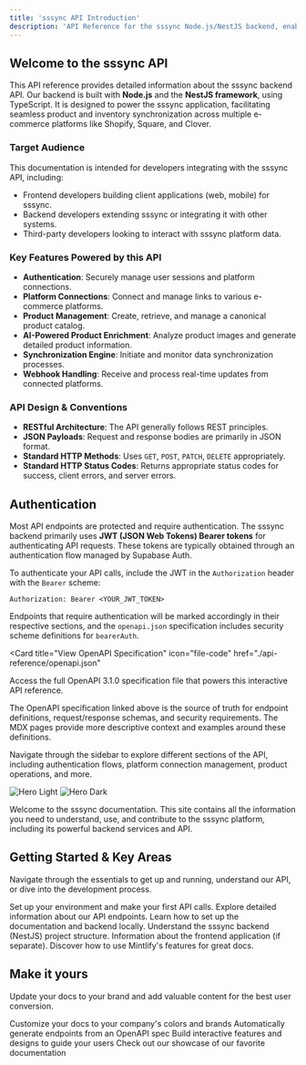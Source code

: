 ```yaml
---
title: 'sssync API Introduction'
description: 'API Reference for the sssync Node.js/NestJS backend, enabling multi-channel e-commerce synchronization.'
---
```


## Welcome to the sssync API

This API reference provides detailed information about the sssync backend API. Our backend is built with **Node.js** and the **NestJS framework**, using TypeScript. It is designed to power the sssync application, facilitating seamless product and inventory synchronization across multiple e-commerce platforms like Shopify, Square, and Clover.

### Target Audience

This documentation is intended for developers integrating with the sssync API, including:

-   Frontend developers building client applications (web, mobile) for sssync.
-   Backend developers extending sssync or integrating it with other systems.
-   Third-party developers looking to interact with sssync platform data.

### Key Features Powered by this API

-   **Authentication**: Securely manage user sessions and platform connections.
-   **Platform Connections**: Connect and manage links to various e-commerce platforms.
-   **Product Management**: Create, retrieve, and manage a canonical product catalog.
-   **AI-Powered Product Enrichment**: Analyze product images and generate detailed product information.
-   **Synchronization Engine**: Initiate and monitor data synchronization processes.
-   **Webhook Handling**: Receive and process real-time updates from connected platforms.

### API Design & Conventions

-   **RESTful Architecture**: The API generally follows REST principles.
-   **JSON Payloads**: Request and response bodies are primarily in JSON format.
-   **Standard HTTP Methods**: Uses `GET`, `POST`, `PATCH`, `DELETE` appropriately.
-   **Standard HTTP Status Codes**: Returns appropriate status codes for success, client errors, and server errors.

## Authentication

Most API endpoints are protected and require authentication. The sssync backend primarily uses **JWT (JSON Web Tokens) Bearer tokens** for authenticating API requests. These tokens are typically obtained through an authentication flow managed by Supabase Auth.

To authenticate your API calls, include the JWT in the `Authorization` header with the `Bearer` scheme:

```http
Authorization: Bearer <YOUR_JWT_TOKEN>
```

Endpoints that require authentication will be marked accordingly in their respective sections, and the `openapi.json` specification includes security scheme definitions for `bearerAuth`.

<Card
  title="View OpenAPI Specification"
  icon="file-code"
  href="./api-reference/openapi.json"
>
  Access the full OpenAPI 3.1.0 specification file that powers this interactive API reference.
</Card>

<Note>
  The OpenAPI specification linked above is the source of truth for endpoint definitions, request/response schemas, and security requirements. The MDX pages provide more descriptive context and examples around these definitions.
</Note>

Navigate through the sidebar to explore different sections of the API, including authentication flows, platform connection management, product operations, and more.

<img
  className="block dark:hidden"
  src="/images/hero-light.png"
  alt="Hero Light"
/>
<img
  className="hidden dark:block"
  src="/images/hero-dark.png"
  alt="Hero Dark"
/>

Welcome to the sssync documentation. This site contains all the information you need to understand, use, and contribute to the sssync platform, including its powerful backend services and API.

## Getting Started & Key Areas

Navigate through the essentials to get up and running, understand our API, or dive into the development process.

<CardGroup cols={3}>
  <Card
    title="Quick Start"
    icon="rocket"
    href="./essentials/getting-started"
  >
    Set up your environment and make your first API calls.
  </Card>
  <Card
    title="API Reference"
    icon="code"
    href="./api-reference/introduction"
  >
    Explore detailed information about our API endpoints.
  </Card>
  <Card
    title="Development Guide"
    icon="book-spells"
    href="./development"
  >
    Learn how to set up the documentation and backend locally.
  </Card>
  <Card
    title="Backend Architecture"
    icon="folder-tree"
    href="./essentials/project-structure"
  >
    Understand the sssync backend (NestJS) project structure.
  </Card>
  <Card
    title="Frontend (If Applicable)"
    icon="desktop- ανάπτυξη"
    href="#" # Replace with actual link if frontend docs exist
  >
    Information about the frontend application (if separate).
  </Card>
  <Card
    title="Mintlify Features"
    icon="stars"
    href="https://mintlify.com/docs/category/getting-started"
  >
    Discover how to use Mintlify's features for great docs.
  </Card>
</CardGroup>

## Make it yours

Update your docs to your brand and add valuable content for the best user conversion.

<CardGroup cols={2}>
  <Card
    title="Customize Style"
    icon="palette"
    href="https://mintlify.com/docs/settings/global"
  >
    Customize your docs to your company's colors and brands
  </Card>
  <Card
    title="Reference APIs"
    icon="code"
    href="https://mintlify.com/docs/api-playground/openapi"
  >
    Automatically generate endpoints from an OpenAPI spec
  </Card>
  <Card
    title="Add Components"
    icon="screwdriver-wrench"
    href="https://mintlify.com/docs/content/components/accordions"
  >
    Build interactive features and designs to guide your users
  </Card>
  <Card
    title="Get Inspiration"
    icon="stars"
    href="https://mintlify.com/customers"
  >
    Check out our showcase of our favorite documentation
  </Card>
</CardGroup>
